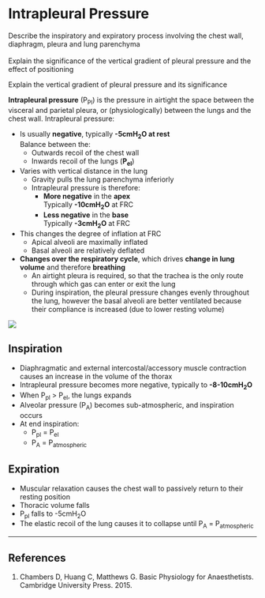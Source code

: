 # Intrapleural Pressure

:::CICM
Describe the inspiratory and expiratory process involving the chest wall, diaphragm, pleura and lung parenchyma\
\
Explain the significance of the vertical gradient of pleural pressure and the effect of positioning
:::

:::ANZCA
Explain the vertical gradient of pleural pressure and its significance
:::

**Intrapleural pressure** (P~Pl~) is the pressure in airtight the space between the visceral and parietal pleura, or (physiologically) between the lungs and the chest wall. Intrapleural pressure:

* Is usually **negative**, typically **-5cmH~2~O at rest**\
Balance between the:
  * Outwards recoil of the chest wall
  * Inwards recoil of the lungs (**P~el~**)
* Varies with vertical distance in the lung\
  * Gravity pulls the lung parenchyma inferiorly
  * Intrapleural pressure is therefore:
    *  **More negative** in the **apex**\
    Typically **-10cmH~2~O** at FRC
    * **Less negative** in the **base**\
    Typically **-3cmH~2~O** at FRC
* This changes the degree of inflation at FRC
  * Apical alveoli are maximally inflated
  * Basal alveoli are relatively deflated
* **Changes over the respiratory cycle**, which drives **change in lung volume** and therefore **breathing**
  * An airtight pleura is required, so that the trachea is the only route through which gas can enter or exit the lung
  * During inspiration, the pleural pressure changes evenly throughout the lung, however the basal alveoli are better ventilated because their compliance is increased (due to lower resting volume)

<img src="/resources/workofbreathing.svg">

## Inspiration

* Diaphragmatic and external intercostal/accessory muscle contraction causes an increase in the volume of the thorax
* Intrapleural pressure becomes more negative, typically to **-8-10cmH~2~O**
* When P~pl~ > P~el~, the lungs expands
* Alveolar pressure (P~A~) becomes sub-atmospheric, and inspiration occurs
* At end inspiration:
  * P~pl~ = P~el~
  * P~A~ = P~atmospheric~
 

## Expiration

* Muscular relaxation causes the chest wall to passively return to their resting position
* Thoracic volume falls
* P~pl~ falls to -5cmH~2~O
* The elastic recoil of the lung causes it to collapse until P~A~ = P~atmospheric~


---

## References

1. Chambers D, Huang C, Matthews G. Basic Physiology for Anaesthetists. Cambridge University Press. 2015.
